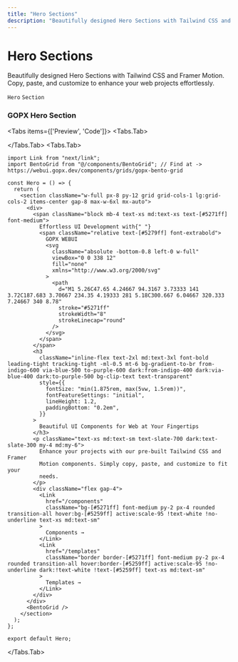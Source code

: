 ```yaml
---
title: "Hero Sections"
description: "Beautifully designed Hero Sections with Tailwind CSS and Framer Motion. Copy, paste, and customize to enhance your web projects effortlessly."
---
```



# Hero Sections

<p className="opacity-80 text-lg">Beautifully designed Hero Sections with Tailwind CSS and Framer Motion. Copy, paste, and customize to enhance your web projects effortlessly.</p>

`Hero` `Section`

### GOPX Hero Section

<Tabs items={['Preview', 'Code']}>
  <Tabs.Tab>
      <div className="w-full border-[1px] border-black/10 dark:border-white/10 p-4 rounded-lg">
        <Hero />
      </div>
  </Tabs.Tab>
  <Tabs.Tab>
```tsx filename="Hero.tsx" showLineNumbers
import Link from "next/link";
import BentoGrid from "@/components/BentoGrid"; // Find at -> https://webui.gopx.dev/components/grids/gopx-bento-grid

const Hero = () => {
  return (
    <section className="w-full px-8 py-12 grid grid-cols-1 lg:grid-cols-2 items-center gap-8 max-w-6xl mx-auto">
      <div>
        <span className="block mb-4 text-xs md:text-xs text-[#5271ff] font-medium">
          Effortless UI Development with{" "}
          <span className="relative text-[#5279ff] font-extrabold">
            GOPX WEBUI
            <svg
              className="absolute -bottom-0.8 left-0 w-full"
              viewBox="0 0 338 12"
              fill="none"
              xmlns="http://www.w3.org/2000/svg"
            >
              <path
                d="M1 5.26C47.65 4.24667 94.3167 3.73333 141 3.72C187.683 3.70667 234.35 4.19333 281 5.18C300.667 6.04667 320.333 7.24667 340 8.78"
                stroke="#5271ff"
                strokeWidth="8"
                strokeLinecap="round"
              />
            </svg>
          </span>
        </span>
        <h3
          className="inline-flex text-2xl md:text-3xl font-bold leading-tight tracking-tight -ml-0.5 mt-6 bg-gradient-to-br from-indigo-600 via-blue-500 to-purple-600 dark:from-indigo-400 dark:via-blue-400 dark:to-purple-500 bg-clip-text text-transparent"
          style={{
            fontSize: "min(1.875rem, max(5vw, 1.5rem))",
            fontFeatureSettings: "initial",
            lineHeight: 1.2,
            paddingBottom: "0.2em",
          }}
        >
          Beautiful UI Components for Web at Your Fingertips
        </h3>
        <p className="text-xs md:text-sm text-slate-700 dark:text-slate-300 my-4 md:my-6">
          Enhance your projects with our pre-built Tailwind CSS and Framer
          Motion components. Simply copy, paste, and customize to fit your
          needs.
        </p>
        <div className="flex gap-4">
          <Link
            href="/components"
            className="bg-[#5271ff] font-medium py-2 px-4 rounded transition-all hover:bg-[#5259ff] active:scale-95 !text-white !no-underline text-xs md:text-sm"
          >
            Components →
          </Link>
          <Link
            href="/templates"
            className="border border-[#5271ff] font-medium py-2 px-4 rounded transition-all hover:border-[#5259ff] active:scale-95 !no-underline dark:!text-white !text-[#5259ff] text-xs md:text-sm"
          >
            Templates →
          </Link>
        </div>
      </div>
      <BentoGrid />
    </section>
  );
};

export default Hero;
```
  </Tabs.Tab>
</Tabs>
